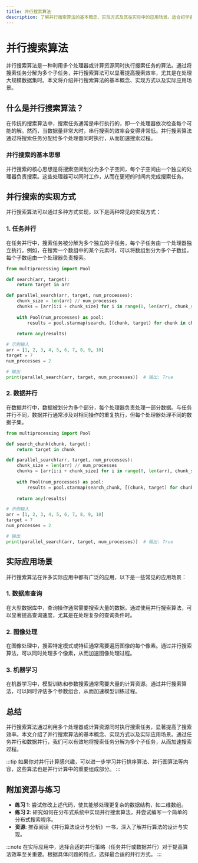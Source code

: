 ```yaml
---
title: 并行搜索算法
description: 了解并行搜索算法的基本概念、实现方式及其在实际中的应用场景。适合初学者学习并行计算的基础知识。
---
```


# 并行搜索算法

并行搜索算法是一种利用多个处理器或计算资源同时执行搜索任务的算法。通过将搜索任务分解为多个子任务，并行搜索算法可以显著提高搜索效率，尤其是在处理大规模数据集时。本文将介绍并行搜索算法的基本概念、实现方式以及实际应用场景。

## 什么是并行搜索算法？

在传统的搜索算法中，搜索任务通常是串行执行的，即一个处理器依次检查每个可能的解。然而，当数据量非常大时，串行搜索的效率会变得非常低。并行搜索算法通过将搜索任务分配给多个处理器同时执行，从而加速搜索过程。

### 并行搜索的基本思想

并行搜索的核心思想是将搜索空间划分为多个子空间，每个子空间由一个独立的处理器负责搜索。这些处理器可以同时工作，从而在更短的时间内完成搜索任务。

## 并行搜索的实现方式

并行搜索算法可以通过多种方式实现，以下是两种常见的实现方式：

### 1. 任务并行

在任务并行中，搜索任务被分解为多个独立的子任务，每个子任务由一个处理器独立执行。例如，在搜索一个数组中的某个元素时，可以将数组划分为多个子数组，每个子数组由一个处理器负责搜索。

```python
from multiprocessing import Pool

def search(arr, target):
    return target in arr

def parallel_search(arr, target, num_processes):
    chunk_size = len(arr) // num_processes
    chunks = [arr[i:i + chunk_size] for i in range(0, len(arr), chunk_size)]
    
    with Pool(num_processes) as pool:
        results = pool.starmap(search, [(chunk, target) for chunk in chunks])
    
    return any(results)

# 示例输入
arr = [1, 2, 3, 4, 5, 6, 7, 8, 9, 10]
target = 7
num_processes = 2

# 输出
print(parallel_search(arr, target, num_processes))  # 输出: True
```

### 2. 数据并行

在数据并行中，数据被划分为多个部分，每个处理器负责处理一部分数据。与任务并行不同，数据并行通常涉及对相同操作的重复执行，但每个处理器处理不同的数据子集。

```python
from multiprocessing import Pool

def search_chunk(chunk, target):
    return target in chunk

def parallel_search(arr, target, num_processes):
    chunk_size = len(arr) // num_processes
    chunks = [arr[i:i + chunk_size] for i in range(0, len(arr), chunk_size)]
    
    with Pool(num_processes) as pool:
        results = pool.starmap(search_chunk, [(chunk, target) for chunk in chunks])
    
    return any(results)

# 示例输入
arr = [1, 2, 3, 4, 5, 6, 7, 8, 9, 10]
target = 7
num_processes = 2

# 输出
print(parallel_search(arr, target, num_processes))  # 输出: True
```

## 实际应用场景

并行搜索算法在许多实际应用中都有广泛的应用，以下是一些常见的应用场景：

### 1. 数据库查询

在大型数据库中，查询操作通常需要搜索大量的数据。通过使用并行搜索算法，可以显著提高查询速度，尤其是在处理复杂的查询条件时。

### 2. 图像处理

在图像处理中，搜索特定模式或特征通常需要遍历图像的每个像素。通过并行搜索算法，可以同时处理多个像素，从而加速图像处理过程。

### 3. 机器学习

在机器学习中，模型训练和参数搜索通常需要大量的计算资源。通过并行搜索算法，可以同时评估多个参数组合，从而加速模型训练过程。

## 总结

并行搜索算法通过利用多个处理器或计算资源同时执行搜索任务，显著提高了搜索效率。本文介绍了并行搜索算法的基本概念、实现方式以及实际应用场景。通过任务并行和数据并行，我们可以有效地将搜索任务分解为多个子任务，从而加速搜索过程。

:::tip
如果你对并行计算感兴趣，可以进一步学习并行排序算法、并行图算法等内容，这些算法也是并行计算中的重要组成部分。
:::

## 附加资源与练习

- **练习 1**: 尝试修改上述代码，使其能够处理更复杂的数据结构，如二维数组。
- **练习 2**: 研究如何在分布式系统中实现并行搜索算法，并尝试编写一个简单的分布式搜索程序。
- **资源**: 推荐阅读《并行算法设计与分析》一书，深入了解并行算法的设计与实现。

:::note
在实际应用中，选择合适的并行策略（任务并行或数据并行）对于提高算法效率至关重要。根据具体问题的特点，选择最合适的并行方式。
:::